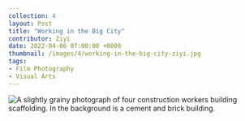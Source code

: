 ---
collection: 4
layout: Post
title: "Working in the Big City"
contributor: Ziyi
date: 2022-04-06 07:00:00 +0000
thumbnail: /images/4/working-in-the-big-city-ziyi.jpg
tags: 
- Film Photography
- Visual Arts
---
<img src="/images/4/working-in-the-big-city-ziyi.jpg" 
    alt="A slightly grainy photograph of four construction workers building scaffolding. In the background is a cement and brick building." />